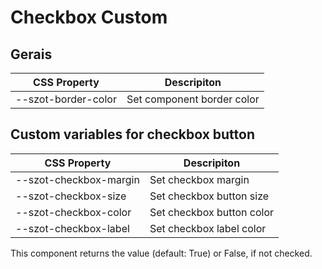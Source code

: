 
<Meta title="Components/FormFields/Checkbox/Custom" />

# Checkbox Custom

## Gerais

| CSS Property        | Descripiton                |
| ------------------- | -------------------------- |
| --szot-border-color | Set component border color |

## Custom variables for checkbox button

| CSS Property           | Descripiton               |
| ---------------------- | ------------------------- |
| --szot-checkbox-margin | Set checkbox margin       |
| --szot-checkbox-size   | Set checkbox button size  |
| --szot-checkbox-color  | Set checkbox button color |
| --szot-checkbox-label  | Set checkbox label color  |

<p>
  This component returns the value (default: True) or False, if not checked.
</p>
